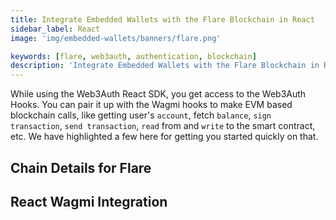 ```yaml
---
title: Integrate Embedded Wallets with the Flare Blockchain in React
sidebar_label: React
image: 'img/embedded-wallets/banners/flare.png'

keywords: [flare, web3auth, authentication, blockchain]
description: 'Integrate Embedded Wallets with the Flare Blockchain in React | Embedded Wallets'
---
```



While using the Web3Auth React SDK, you get access to the Web3Auth Hooks. You can pair it up with the Wagmi hooks to make EVM based blockchain calls, like getting user's `account`, fetch `balance`, `sign transaction`, `send transaction`, `read` from and `write` to the smart contract, etc. We have highlighted a few here for getting you started quickly on that.

## Chain Details for Flare

<ChainDetailsFlare />

## React Wagmi Integration

<ReactWagmiIntegration />
